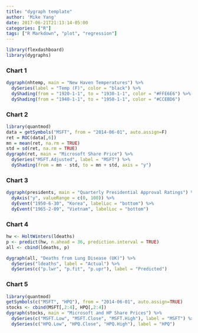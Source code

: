 ```yaml
---
title: "dygraph template"
author: 'Mike Yang'
date: 2017-06-21T21:13:14-05:00
categories: ["R"]
tags: ["R Markdown", "plot", "regression"]
---
```

```r
library(flexdashboard)
library(dygraphs)
```

### Chart 1
    
```r
dygraph(nhtemp, main = "New Haven Temperatures") %>% 
  dySeries(label = "Temp (F)", color = "black") %>%
  dyShading(from = "1920-1-1", to = "1930-1-1", color = "#FFE6E6") %>%
  dyShading(from = "1940-1-1", to = "1950-1-1", color = "#CCEBD6")

```
    
### Chart 2

```r
library(quantmod)
data = getSymbols("MSFT", from = "2014-06-01", auto.assign=F)
ret = ROC(data[,6])
mn = mean(ret, na.rm = TRUE)
std = sd(ret, na.rm = TRUE)
dygraph(ret, main = "Microsoft Share Price") %>% 
  dySeries("MSFT.Adjusted", label = "MSFT") %>%
  dyShading(from = mn - std, to = mn + std, axis = "y")
```

### Chart 3

```r
dygraph(presidents, main = "Quarterly Presidential Approval Ratings") %>%
  dyAxis("y", valueRange = c(0, 100)) %>%
  dyEvent("1950-6-30", "Korea", labelLoc = "bottom") %>%
  dyEvent("1965-2-09", "Vietnam", labelLoc = "bottom")
```
### Chart 4

```r
hw <- HoltWinters(ldeaths)
p <- predict(hw, n.ahead = 36, prediction.interval = TRUE)
all <- cbind(ldeaths, p)

dygraph(all, "Deaths from Lung Disease (UK)") %>%
  dySeries("ldeaths", label = "Actual") %>%
  dySeries(c("p.lwr", "p.fit", "p.upr"), label = "Predicted")
```

### Chart 5

```r
library(quantmod)
getSymbols(c("MSFT", "HPQ"), from = "2014-06-01", auto.assign=TRUE)
stocks <- cbind(MSFT[,2:4], HPQ[,2:4])
dygraph(stocks, main = "Microsoft and HP Share Prices") %>% 
  dySeries(c("MSFT.Low", "MSFT.Close", "MSFT.High"), label = "MSFT") %>%
  dySeries(c("HPQ.Low", "HPQ.Close", "HPQ.High"), label = "HPQ")
```